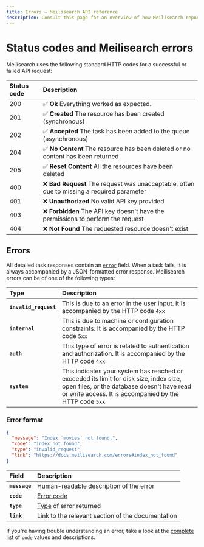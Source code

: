 ```yaml
---
title: Errors — Meilisearch API reference
description: Consult this page for an overview of how Meilisearch reports and formats error objects.
---
```


# Status codes and Meilisearch errors

Meilisearch uses the following standard HTTP codes for a successful or failed API request:

| Status code | Description                                                                                |
| :---------- | :----------------------------------------------------------------------------------------- |
| 200         | ✅ **Ok** Everything worked as expected.                                                   |
| 201         | ✅ **Created** The resource has been created (synchronous)                                 |
| 202         | ✅  **Accepted** The task has been added to the queue (asynchronous)                       |
| 204         | ✅ **No Content** The resource has been deleted or no content has been returned            |
| 205         | ✅ **Reset Content** All the resources have been deleted                                   |
| 400         | ❌ **Bad Request** The request was unacceptable, often due to missing a required parameter |
| 401         | ❌ **Unauthorized** No valid API key provided                                              |
| 403         | ❌ **Forbidden** The API key doesn't have the permissions to perform the request           |
| 404         | ❌ **Not Found** The requested resource doesn't exist                                      |

## Errors

All detailed task responses contain an [`error`](/reference/api/tasks#error) field. When a task fails, it is always accompanied by a JSON-formatted error response. Meilisearch errors can be of one of the following types:

| Type                  | Description                                                                                                                                                                                     |
| :-------------------- | :---------------------------------------------------------------------------------------------------------------------------------------------------------------------------------------------- |
| **`invalid_request`** | This is due to an error in the user input. It is accompanied by the HTTP code `4xx`                                                                                                             |
| **`internal`**        | This is due to machine or configuration constraints. It is accompanied by the HTTP code `5xx`                                                                                                   |
| **`auth`**            | This type of error is related to authentication and authorization. It is accompanied by the HTTP code `4xx`                                                                                     |
| **`system`**          | This indicates your system has reached or exceeded its limit for disk size, index size, open files, or the database doesn't have read or write access. It is accompanied by the HTTP code `5xx` |

### Error format

```json
{
  "message": "Index `movies` not found.",
  "code": "index_not_found",
  "type": "invalid_request",
  "link": "https://docs.meilisearch.com/errors#index_not_found"
}
```

| Field         | Description                                       |
| :------------ | :------------------------------------------------ |
| **`message`** | Human-readable description of the error           |
| **`code`**    | [Error code](/reference/errors/error_codes)    |
| **`type`**    | [Type](#errors) of error returned                 |
| **`link`**    | Link to the relevant section of the documentation |

If you're having trouble understanding an error, take a look at the [complete list](/reference/errors/error_codes) of `code` values and descriptions.
